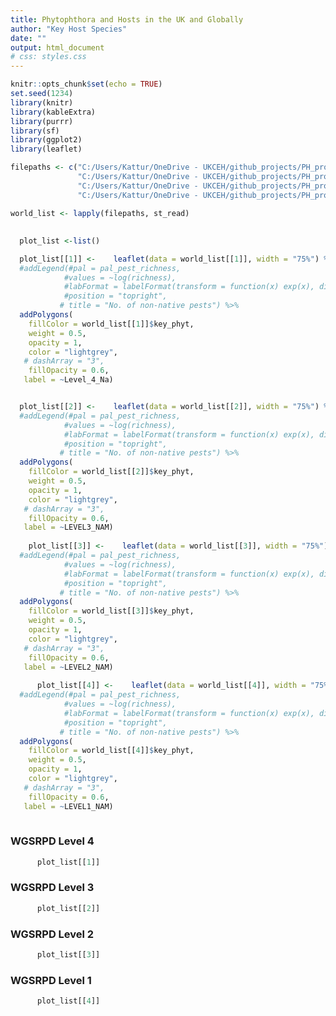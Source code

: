 ```yaml
---
title: Phytophthora and Hosts in the UK and Globally
author: "Key Host Species"
date: ""
output: html_document
# css: styles.css
---
```

  
```r
knitr::opts_chunk$set(echo = TRUE)
set.seed(1234)
library(knitr)
library(kableExtra)
library(purrr)
library(sf)
library(ggplot2)
library(leaflet)
```

```r

filepaths <- c("C:/Users/Kattur/OneDrive - UKCEH/github_projects/PH_project_test_new/data/any_phyto_KEY_host_any_loc_level4.shp",
               "C:/Users/Kattur/OneDrive - UKCEH/github_projects/PH_project_test_new/data/any_phyto_KEY_host_any_loc_level3.shp",
               "C:/Users/Kattur/OneDrive - UKCEH/github_projects/PH_project_test_new/data/any_phyto_KEY_host_any_loc_level2.shp",
               "C:/Users/Kattur/OneDrive - UKCEH/github_projects/PH_project_test_new/data/any_phyto_KEY_host_any_loc_level1.shp")

world_list <- lapply(filepaths, st_read)


```
##  {.tabset .tabset-dropdown}


```r
  plot_list <-list()    

  plot_list[[1]] <-    leaflet(data = world_list[[1]], width = "75%") %>% addTiles(options = providerTileOptions(minZoom=1, maxZoom=10)) %>% 
  #addLegend(#pal = pal_pest_richness, 
            #values = ~log(richness),
            #labFormat = labelFormat(transform = function(x) exp(x), digits = 0),
            #position = "topright",
           # title = "No. of non-native pests") %>%
  addPolygons(
    fillColor = world_list[[1]]$key_phyt,
    weight = 0.5,
    opacity = 1,
    color = "lightgrey",
   # dashArray = "3",
    fillOpacity = 0.6,
   label = ~Level_4_Na)


  plot_list[[2]] <-    leaflet(data = world_list[[2]], width = "75%") %>% addTiles(options = providerTileOptions(minZoom=1, maxZoom=10)) %>% 
  #addLegend(#pal = pal_pest_richness, 
            #values = ~log(richness),
            #labFormat = labelFormat(transform = function(x) exp(x), digits = 0),
            #position = "topright",
           # title = "No. of non-native pests") %>%
  addPolygons(
    fillColor = world_list[[2]]$key_phyt,
    weight = 0.5,
    opacity = 1,
    color = "lightgrey",
   # dashArray = "3",
    fillOpacity = 0.6,
   label = ~LEVEL3_NAM)
  
    plot_list[[3]] <-    leaflet(data = world_list[[3]], width = "75%") %>% addTiles(options = providerTileOptions(minZoom=1, maxZoom=10)) %>% 
  #addLegend(#pal = pal_pest_richness, 
            #values = ~log(richness),
            #labFormat = labelFormat(transform = function(x) exp(x), digits = 0),
            #position = "topright",
           # title = "No. of non-native pests") %>%
  addPolygons(
    fillColor = world_list[[3]]$key_phyt,
    weight = 0.5,
    opacity = 1,
    color = "lightgrey",
   # dashArray = "3",
    fillOpacity = 0.6,
   label = ~LEVEL2_NAM)
    
      plot_list[[4]] <-    leaflet(data = world_list[[4]], width = "75%") %>% addTiles(options = providerTileOptions(minZoom=1, maxZoom=10)) %>% 
  #addLegend(#pal = pal_pest_richness, 
            #values = ~log(richness),
            #labFormat = labelFormat(transform = function(x) exp(x), digits = 0),
            #position = "topright",
           # title = "No. of non-native pests") %>%
  addPolygons(
    fillColor = world_list[[4]]$key_phyt,
    weight = 0.5,
    opacity = 1,
    color = "lightgrey",
   # dashArray = "3",
    fillOpacity = 0.6,
   label = ~LEVEL1_NAM)
    
```
### WGSRPD Level 4
```r
      plot_list[[1]]
```
### WGSRPD Level 3
```r
      plot_list[[2]]
```
### WGSRPD Level 2
```r
      plot_list[[3]]
```
### WGSRPD Level 1
```r
      plot_list[[4]]
```